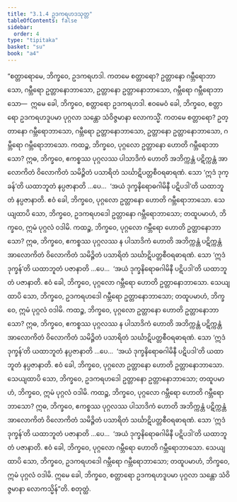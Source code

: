 ```yaml
---
title: "3.1.4 ဥဒကရဟဒသုတ္တ"
tableOfContents: false
sidebar:
  order: 4
type: "tipitaka"
basket: "su"
book: "a4"
---
```



<DynamicBreadcrumb />

<Division number="104" book="a4" e="ch" v="15" p="419">

<Paragraph number="693" book="a4">
“စတ္တာရောမေ, ဘိက္ခဝေ, ဥဒကရဟဒါ. ကတမေ စတ္တာရော? ဥတ္တာနော ဂမ္ဘီရောဘာသော, ဂမ္ဘီရော ဥတ္တာနောဘာသော, ဥတ္တာနော ဥတ္တာနောဘာသော, ဂမ္ဘီရော ဂမ္ဘီရောဘာသော—  ဣမေ ခေါ, ဘိက္ခဝေ, စတ္တာရော ဥဒကရဟဒါ. ဧဝမေဝံ ခေါ, ဘိက္ခဝေ, စတ္တာရော ဥဒကရဟဒူပမာ ပုဂ္ဂလာ သန္တော သံဝိဇ္ဇမာနာ လောကသ္မိံ. ကတမေ စတ္တာရော? ဥတ္တာနော ဂမ္ဘီရောဘာသော, ဂမ္ဘီရော ဥတ္တာနောဘာသော, ဥတ္တာနော ဥတ္တာနောဘာသော, ဂမ္ဘီရော ဂမ္ဘီရောဘာသော.
</Paragraph>

<Paragraph number="694" book="a4">
ကထဉ္စ, ဘိက္ခဝေ, ပုဂ္ဂလော ဥတ္တာနော ဟောတိ ဂမ္ဘီရောဘာသော? ဣဓ, ဘိက္ခဝေ, ဧကစ္စဿ ပုဂ္ဂလဿ ပါသာဒိကံ ဟောတိ အဘိက္ကန္တံ ပဋိက္ကန္တံ အာလောကိတံ ဝိလောကိတံ သမိဉ္ဇိတံ ပသာရိတံ သင်္ဃာဋိပတ္တစီဝရဓာရဏံ. သော ‘ဣဒံ ဒုက္ခန်’တိ ယထာဘူတံ နပ္ပဇာနာတိ …ပေ…  ‘အယံ ဒုက္ခနိရောဓဂါမိနီ ပဋိပဒါ’တိ ယထာဘူတံ နပ္ပဇာနာတိ. ဧဝံ ခေါ, ဘိက္ခဝေ, ပုဂ္ဂလော ဥတ္တာနော ဟောတိ ဂမ္ဘီရောဘာသော. သေယျထာပိ သော, ဘိက္ခဝေ, ဥဒကရဟဒေါ ဥတ္တာနော ဂမ္ဘီရောဘာသော; တထူပမာဟံ, ဘိက္ခဝေ, ဣမံ ပုဂ္ဂလံ ဝဒါမိ.
</Paragraph>

<Paragraph number="695" book="a4">
ကထဉ္စ, ဘိက္ခဝေ, ပုဂ္ဂလော ဂမ္ဘီရော ဟောတိ ဥတ္တာနောဘာသော? ဣဓ, ဘိက္ခဝေ, ဧကစ္စဿ ပုဂ္ဂလဿ န ပါသာဒိကံ ဟောတိ အဘိက္ကန္တံ ပဋိက္ကန္တံ အာလောကိတံ ဝိလောကိတံ သမိဉ္ဇိတံ ပသာရိတံ သင်္ဃာဋိပတ္တစီဝရဓာရဏံ. သော ‘ဣဒံ ဒုက္ခန်’တိ ယထာဘူတံ ပဇာနာတိ …ပေ…  ‘အယံ ဒုက္ခနိရောဓဂါမိနီ ပဋိပဒါ’တိ ယထာဘူတံ ပဇာနာတိ. ဧဝံ ခေါ, ဘိက္ခဝေ, ပုဂ္ဂလော ဂမ္ဘီရော ဟောတိ ဥတ္တာနောဘာသော. သေယျထာပိ သော, ဘိက္ခဝေ, ဥဒကရဟဒေါ ဂမ္ဘီရော ဥတ္တာနောဘာသော; တထူပမာဟံ, ဘိက္ခဝေ, ဣမံ ပုဂ္ဂလံ ဝဒါမိ.
</Paragraph>

<Paragraph number="696" book="a4">
ကထဉ္စ, ဘိက္ခဝေ, ပုဂ္ဂလော ဥတ္တာနော ဟောတိ ဥတ္တာနောဘာသော? ဣဓ, ဘိက္ခဝေ, ဧကစ္စဿ ပုဂ္ဂလဿ န ပါသာဒိကံ ဟောတိ အဘိက္ကန္တံ ပဋိက္ကန္တံ အာလောကိတံ ဝိလောကိတံ သမိဉ္ဇိတံ ပသာရိတံ သင်္ဃာဋိပတ္တစီဝရဓာရဏံ. သော ‘ဣဒံ ဒုက္ခန်’တိ ယထာဘူတံ နပ္ပဇာနာတိ …ပေ…  ‘အယံ ဒုက္ခနိရောဓဂါမိနီ ပဋိပဒါ’တိ ယထာဘူတံ နပ္ပဇာနာတိ. ဧဝံ ခေါ, ဘိက္ခဝေ, ပုဂ္ဂလော ဥတ္တာနော ဟောတိ ဥတ္တာနောဘာသော. သေယျထာပိ သော, ဘိက္ခဝေ, ဥဒကရဟဒေါ ဥတ္တာနော ဥတ္တာနောဘာသော; တထူပမာဟံ, ဘိက္ခဝေ, ဣမံ ပုဂ္ဂလံ ဝဒါမိ.
</Paragraph>

<Paragraph number="697" book="a4">
ကထဉ္စ, ဘိက္ခဝေ, ပုဂ္ဂလော ဂမ္ဘီရော ဟောတိ ဂမ္ဘီရောဘာသော? ဣဓ, ဘိက္ခဝေ, ဧကစ္စဿ ပုဂ္ဂလဿ ပါသာဒိကံ ဟောတိ အဘိက္ကန္တံ ပဋိက္ကန္တံ အာလောကိတံ ဝိလောကိတံ သမိဉ္ဇိတံ ပသာရိတံ သင်္ဃာဋိပတ္တစီဝရဓာရဏံ. သော ‘ဣဒံ ဒုက္ခန်’တိ ယထာဘူတံ ပဇာနာတိ …ပေ…  ‘အယံ ဒုက္ခနိရောဓဂါမိနီ ပဋိပဒါ’တိ ယထာဘူတံ ပဇာနာတိ. ဧဝံ ခေါ, ဘိက္ခဝေ, ပုဂ္ဂလော ဂမ္ဘီရော ဟောတိ ဂမ္ဘီရောဘာသော. သေယျထာပိ သော, ဘိက္ခဝေ, ဥဒကရဟဒေါ ဂမ္ဘီရော ဂမ္ဘီရောဘာသော; တထူပမာဟံ, ဘိက္ခဝေ, ဣမံ ပုဂ္ဂလံ ဝဒါမိ. ဣမေ ခေါ, ဘိက္ခဝေ, စတ္တာရော ဥဒကရဟဒူပမာ ပုဂ္ဂလာ သန္တော သံဝိဇ္ဇမာနာ လောကသ္မိန်”တိ.

</Paragraph>
</Division>

<Paragraph number="698" type="center" book="a4">
စတုတ္ထံ.
</Paragraph>